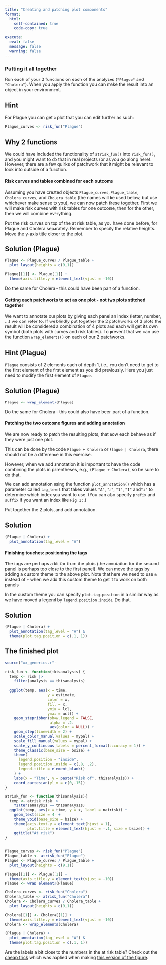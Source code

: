 ```yaml
---
title: "Creating and patching plot components"
format:
  html:
    self-contained: true
    code-copy: true

execute:
  eval: false
  message: false
  warning: false
---
```


### Putting it all together
Run each of your 2 functions on each of the analyses (`"Plague"` and `"Cholera"`). When you apply the function you can make the result into an object in your environment.


::: {.callout-tip collapse="true" appearance="simple"}
## Hint

For Plague you can get a plot that you can edit further as such:
```r
Plague_curves <- risk_fun("Plague")
```
:::

::: {.callout-note appearance="simple"}
## Why 2 functions

We could have included the functionality of `atrisk_fun()` into `risk_fun()`, and you might want to do that in real projects (or as you go along here). However, there are a few quirks of patchwork that it might be relevant to look into outside of a function.
:::

#### Risk curves and tables combined for each outcome
Assuming you have created objects `Plague_curves`, `Plague_table`, `Cholera_curves`, and `Cholera_table`  (the names will be used below, but use whichever make sense to you), we can now patch these together. First we will make risk curves with risk tables for one outcome, then for the other, then we will combine everything.

Put the risk curves on top of the at risk table, as you have done before, for Plague and Cholera separately. Remember to specify the relative heights. Move the y-axis title closer to the plot.

::: {.callout-tip collapse="true" appearance="simple"}
## Solution (Plague)

```r
Plague <- Plague_curves / Plague_table + 
  plot_layout(heights = c(9,1))

Plague[[1]] <- Plague[[1]] +
  theme(axis.title.y = element_text(vjust = -10))
```
Do the same for Cholera - this could have been part of a function.
:::

#### Getting each patchworks to act as one plot - not two plots stitched together

We want to annotate our plots by giving each panel an index (letter, number, ...) we can refer to. If we blindly put together the 2 patchworks of 2 plots the result will be considered a combination of 4 plots and each will get its own symbol (both plots with curves and risk tables). To prevent that we can use the function `wrap_elements()` on each of our 2 patchworks.


::: {.callout-tip collapse="true" appearance="simple"}
## Hint (Plague)
`Plague` consists of 2 elements each of depth 1, i.e., you don't need to get to the first element of the first element as you did previously. Here you just need to modify the first element of `Plague`.
:::

::: {.callout-tip collapse="true" appearance="simple"}
## Solution (Plague)

```r
Plague <- wrap_elements(Plague)
```
Do the same for Cholera - this could also have been part of a function.
:::

#### Patching the two outcome figures and adding annotation
We are now ready to patch the resulting plots, that now each behave as if they were just one plot.

This can be done by the code `Plague + Cholera` or `Plague | Cholera`, there should not be a difference in this exercise.

However, when we add annotation it is important to have the code combining the plots in parentheses, e.g., `(Plague + Cholera)`, so be sure to do that.

We can add annotation using the function `plot_annotation()` which has a parameter called `tag_level` that takes values `"A"`, `"a"`, `"1"`, `"I"` and` "i"` to determine which index you want to use. (You can also specify `prefix` and `suffix` if you want an index like `Fig 1:`.)

Put together the 2 plots, and add annotation.

::: {.callout-tip collapse="true" appearance="simple"}
## Solution

```r
(Plague | Cholera) +
  plot_annotation(tag_level = "A")
```
:::

#### Finishing touches: positioning the tags
The tags are perhaps a bit far from the plots (the annotation for the second panel is perhaps too close to the first panel). We can move the tags by adding a custom theme to the above plot. Note that here we need to use `&` instead of `+` when we add this custom theme to get it to work on both panels

In the custom theme you can specify `plot.tag.position` in a similar way as we have moved a legend by `legend.position.inside`. Do that.

::: {.callout-tip collapse="true" appearance="simple"}
## Solution

```r
(Plague | Cholera) +
  plot_annotation(tag_level = "A") &
  theme(plot.tag.position = c(.1, 1))
```
:::

::: {.callout-note collapse="true" appearance="default" icon="false"}
## The finished plot

```r
source("xx_generics.r")

risk_fun <- function(thisanalysis) {
  temp <- risk |>
    filter(analysis == thisanalysis)
  
  ggplot(temp, aes(x = time,
                   y = estimate,
                   color = x,
                   fill = x,
                   ymin = lcl,
                   ymax = ucl)) +
    geom_stepribbon(show.legend = FALSE,
                    alpha = .2,
                    aes(color = NULL)) +
    geom_step(linewidth = 2) +
    scale_color_manual(values = mypal) +
    scale_fill_manual(values = mypal) +
    scale_y_continuous(labels = percent_format(accuracy = 1)) +
    theme_classic(base_size = bsize) +
    theme(
      legend.position = "inside",
      legend.position.inside = c(.8, .2),
      legend.title = element_blank()
    ) +
    labs(x = "Time", y = paste("Risk of", thisanalysis)) +
    coord_cartesian(ylim = c(0,.15))
}

atrisk_fun <- function(thisanalysis){
  temp <- atrisk_risk |>
    filter(analysis == thisanalysis)
  ggplot(temp, aes(x = time, y = x, label = natrisk)) +
    geom_text(size = 4) +
    theme_void(base_size = bsize) +
    theme(axis.text.y = element_text(hjust = 1),
          plot.title = element_text(hjust = -.1, size = bsize)) +
    ggtitle("At risk")
}


Plague_curves <- risk_fun("Plague")
Plague_table <- atrisk_fun("Plague")
Plague <- Plague_curves / Plague_table +
  plot_layout(heights = c(9,1))

Plague[[1]] <- Plague[[1]] +
  theme(axis.title.y = element_text(vjust = -10))
Plague <- wrap_elements(Plague)

Cholera_curves <- risk_fun("Cholera")
Cholera_table <- atrisk_fun("Cholera")
Cholera <- Cholera_curves / Cholera_table +
  plot_layout(heights = c(9,1))

Cholera[[1]] <- Cholera[[1]] +
  theme(axis.title.y = element_text(vjust = -10))
Cholera <- wrap_elements(Cholera)

(Plague | Cholera) +
  plot_annotation(tag_level = "A") &
  theme(plot.tag.position = c(.1, 1))
```
:::

Are the labels a bit close to the numbers in the at risk table? Check out the [cheap trick](993_label_spacing.qmd) which was applied when making [this version of the figure](020_front.qmd).
